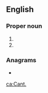 ==English==

===Proper noun===
{{en-proper noun}}

# {{abbreviation of|Canticles|lang=en}}
# {{abbreviation of|Canticle of Canticles|lang=en}}

===Anagrams===
* {{l|en|NCTA}}

[[ca:Cant.]]